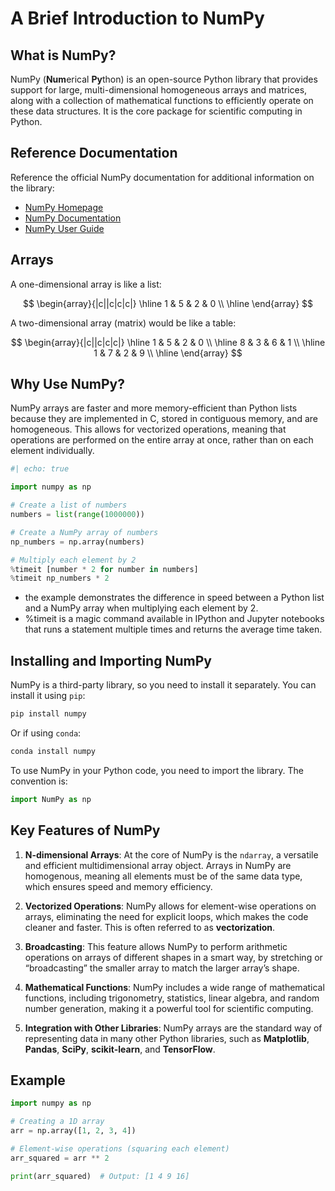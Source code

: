# A Brief Introduction to NumPy 


## What is NumPy?

NumPy (**Num**erical **Py**thon) is an open-source Python library that provides support for large, multi-dimensional homogeneous arrays and matrices, along with a collection of mathematical functions to efficiently operate on these data structures. It is the core package for scientific computing in Python.


## Reference Documentation {.hide .smaller-80}

Reference the official NumPy documentation for additional information on the library:

- [NumPy Homepage](https://numpy.org/)
- [NumPy Documentation](https://numpy.org/doc/stable/)
- [NumPy User Guide](https://numpy.org/doc/stable/user/index.html)


## Arrays {.hide}

A one-dimensional array is like a list:

$$
\begin{array}{|c||c|c|c|}
\hline
1 & 5 & 2 & 0 \\
\hline
\end{array}
$$

A two-dimensional array (matrix) would be like a table:

$$
\begin{array}{|c||c|c|c|}
\hline
1 & 5 & 2 & 0 \\
\hline
8 & 3 & 6 & 1 \\
\hline
1 & 7 & 2 & 9 \\
\hline
\end{array}
$$

## Why Use NumPy? {.hide .smaller-75}

NumPy arrays are faster and more memory-efficient than Python lists because they are implemented in C, stored in contiguous memory, and are homogeneous.  This allows for vectorized operations, meaning that operations are performed on the entire array at once, rather than on each element individually.

```python
#| echo: true

import numpy as np

# Create a list of numbers
numbers = list(range(1000000))

# Create a NumPy array of numbers
np_numbers = np.array(numbers)

# Multiply each element by 2
%timeit [number * 2 for number in numbers]
%timeit np_numbers * 2
```

::: {.notes}
- the example demonstrates the difference in speed between a Python list and a NumPy array when multiplying each element by 2.
- %timeit is a magic command available in IPython and Jupyter notebooks that runs a statement multiple times and returns the average time taken.
:::


## Installing and Importing NumPy {.hide}

NumPy is a third-party library, so you need to install it separately. You can install it using `pip`:

```bash
pip install numpy
```

Or if using `conda`:

```bash
conda install numpy
```

To use NumPy in your Python code, you need to import the library. The convention is:

```python
import NumPy as np
```

## Key Features of NumPy {.smaller-70}

1. **N-dimensional Arrays**: At the core of NumPy is the `ndarray`, a versatile and efficient multidimensional array object. Arrays in NumPy are homogenous, meaning all elements must be of the same data type, which ensures speed and memory efficiency.
  
2. **Vectorized Operations**: NumPy allows for element-wise operations on arrays, eliminating the need for explicit loops, which makes the code cleaner and faster. This is often referred to as **vectorization**.
  
3. **Broadcasting**: This feature allows NumPy to perform arithmetic operations on arrays of different shapes in a smart way, by stretching or "broadcasting" the smaller array to match the larger array’s shape.
  
4. **Mathematical Functions**: NumPy includes a wide range of mathematical functions, including trigonometry, statistics, linear algebra, and random number generation, making it a powerful tool for scientific computing.
  
5. **Integration with Other Libraries**: NumPy arrays are the standard way of representing data in many other Python libraries, such as **Matplotlib**, **Pandas**, **SciPy**, **scikit-learn**, and **TensorFlow**.


## Example

```python
import numpy as np

# Creating a 1D array
arr = np.array([1, 2, 3, 4])

# Element-wise operations (squaring each element)
arr_squared = arr ** 2

print(arr_squared)  # Output: [1 4 9 16]
```

